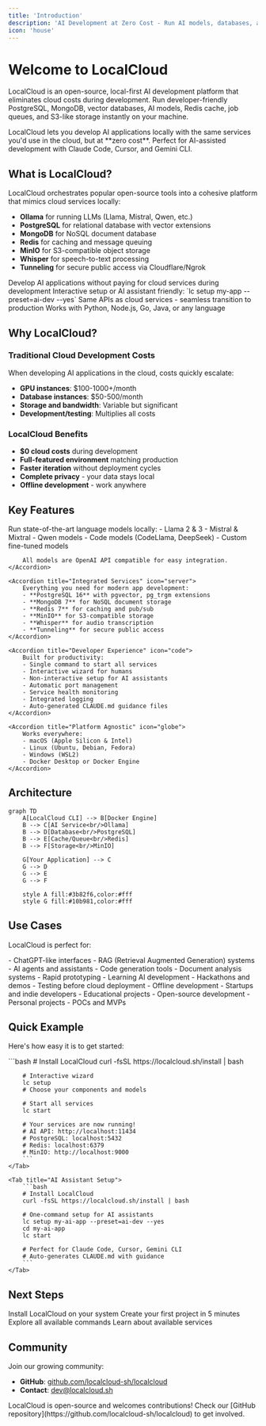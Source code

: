 ```yaml
---
title: 'Introduction'
description: 'AI Development at Zero Cost - Run AI models, databases, and services locally'
icon: 'house'
---
```


# Welcome to LocalCloud

LocalCloud is an open-source, local-first AI development platform that eliminates cloud costs during development. Run developer-friendly PostgreSQL, MongoDB, vector databases, AI models, Redis cache, job queues, and S3-like storage instantly on your machine.

<Note>
    LocalCloud lets you develop AI applications locally with the same services you'd use in the cloud, but at **zero cost**. Perfect for AI-assisted development with Claude Code, Cursor, and Gemini CLI.
</Note>

## What is LocalCloud?

LocalCloud orchestrates popular open-source tools into a cohesive platform that mimics cloud services locally:

- **Ollama** for running LLMs (Llama, Mistral, Qwen, etc.)
- **PostgreSQL** for relational database with vector extensions
- **MongoDB** for NoSQL document database
- **Redis** for caching and message queuing
- **MinIO** for S3-compatible object storage
- **Whisper** for speech-to-text processing
- **Tunneling** for secure public access via Cloudflare/Ngrok

<CardGroup cols={2}>
    <Card
        title="Zero Cloud Costs"
        icon="dollar-sign"
        color="#10b981"
    >
        Develop AI applications without paying for cloud services during development
    </Card>
    <Card
        title="One Command Setup"
        icon="rocket"
        color="#3b82f6"
    >
        Interactive setup or AI assistant friendly: `lc setup my-app --preset=ai-dev --yes`
    </Card>
    <Card
        title="Production Compatible"
        icon="cloud"
        color="#8b5cf6"
    >
        Same APIs as cloud services - seamless transition to production
    </Card>
    <Card
        title="Language Agnostic"
        icon="code"
        color="#f59e0b"
    >
        Works with Python, Node.js, Go, Java, or any language
    </Card>
</CardGroup>

## Why LocalCloud?

### Traditional Cloud Development Costs

When developing AI applications in the cloud, costs quickly escalate:

- **GPU instances**: $100-1000+/month
- **Database instances**: $50-500/month
- **Storage and bandwidth**: Variable but significant
- **Development/testing**: Multiplies all costs

### LocalCloud Benefits

- **$0 cloud costs** during development
- **Full-featured environment** matching production
- **Faster iteration** without deployment cycles
- **Complete privacy** - your data stays local
- **Offline development** - work anywhere

## Key Features

<AccordionGroup>
    <Accordion title="Local AI Models" icon="robot">
        Run state-of-the-art language models locally:
        - Llama 2 & 3
        - Mistral & Mixtral
        - Qwen models
        - Code models (CodeLlama, DeepSeek)
        - Custom fine-tuned models

        All models are OpenAI API compatible for easy integration.
    </Accordion>

    <Accordion title="Integrated Services" icon="server">
        Everything you need for modern app development:
        - **PostgreSQL 16** with pgvector, pg_trgm extensions
        - **MongoDB 7** for NoSQL document storage
        - **Redis 7** for caching and pub/sub
        - **MinIO** for S3-compatible storage
        - **Whisper** for audio transcription
        - **Tunneling** for secure public access
    </Accordion>

    <Accordion title="Developer Experience" icon="code">
        Built for productivity:
        - Single command to start all services
        - Interactive wizard for humans
        - Non-interactive setup for AI assistants
        - Automatic port management
        - Service health monitoring
        - Integrated logging
        - Auto-generated CLAUDE.md guidance files
    </Accordion>

    <Accordion title="Platform Agnostic" icon="globe">
        Works everywhere:
        - macOS (Apple Silicon & Intel)
        - Linux (Ubuntu, Debian, Fedora)
        - Windows (WSL2)
        - Docker Desktop or Docker Engine
    </Accordion>
</AccordionGroup>

## Architecture

```mermaid
graph TD
    A[LocalCloud CLI] --> B[Docker Engine]
    B --> C[AI Service<br/>Ollama]
    B --> D[Database<br/>PostgreSQL]
    B --> E[Cache/Queue<br/>Redis]
    B --> F[Storage<br/>MinIO]

    G[Your Application] --> C
    G --> D
    G --> E
    G --> F

    style A fill:#3b82f6,color:#fff
    style G fill:#10b981,color:#fff
```

## Use Cases

LocalCloud is perfect for:

<Tabs>
    <Tab title="AI Applications">
        - ChatGPT-like interfaces
        - RAG (Retrieval Augmented Generation) systems
        - AI agents and assistants
        - Code generation tools
        - Document analysis systems
    </Tab>
    <Tab title="Development">
        - Rapid prototyping
        - Learning AI development
        - Hackathons and demos
        - Testing before cloud deployment
        - Offline development
    </Tab>
    <Tab title="Cost-Sensitive">
        - Startups and indie developers
        - Educational projects
        - Open-source development
        - Personal projects
        - POCs and MVPs
    </Tab>
</Tabs>

## Quick Example

Here's how easy it is to get started:

<Tabs>
    <Tab title="Interactive Setup">
        ```bash
        # Install LocalCloud
        curl -fsSL https://localcloud.sh/install | bash

        # Interactive wizard
        lc setup
        # Choose your components and models

        # Start all services
        lc start

        # Your services are now running!
        # AI API: http://localhost:11434
        # PostgreSQL: localhost:5432
        # Redis: localhost:6379
        # MinIO: http://localhost:9000
        ```
    </Tab>
    
    <Tab title="AI Assistant Setup">
        ```bash
        # Install LocalCloud
        curl -fsSL https://localcloud.sh/install | bash

        # One-command setup for AI assistants
        lc setup my-ai-app --preset=ai-dev --yes
        cd my-ai-app
        lc start

        # Perfect for Claude Code, Cursor, Gemini CLI
        # Auto-generates CLAUDE.md with guidance
        ```
    </Tab>
</Tabs>

## Next Steps

<CardGroup cols={2}>
    <Card
        title="Installation"
        icon="download"
        href="/getting-started/installation"
    >
        Install LocalCloud on your system
    </Card>
    <Card
        title="Quick Start"
        icon="play"
        href="/getting-started/quickstart"
    >
        Create your first project in 5 minutes
    </Card>
    <Card
        title="CLI Reference"
        icon="terminal"
        href="/cli/overview"
    >
        Explore all available commands
    </Card>
    <Card
        title="Services"
        icon="server"
        href="/concepts/services"
    >
        Learn about available services
    </Card>
</CardGroup>

## Community

Join our growing community:

- **GitHub**: [github.com/localcloud-sh/localcloud](https://github.com/localcloud-sh/localcloud)
- **Contact**: [dev@localcloud.sh](mailto:dev@localcloud.sh)
<!-- - **Discord**: [Join our Discord](https://discord.gg/localcloud) -->
<!-- - **Twitter**: [@localcloud_dev](https://twitter.com/localcloud_dev) -->

<Info>
    LocalCloud is open-source and welcomes contributions! Check our [GitHub repository](https://github.com/localcloud-sh/localcloud) to get involved.
</Info>